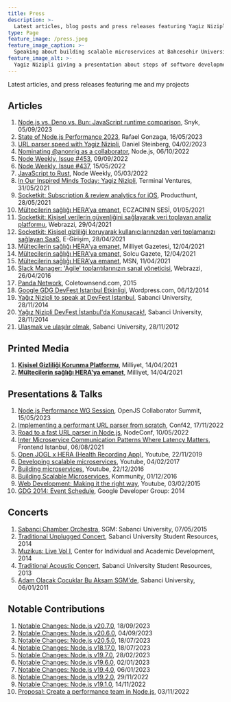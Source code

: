 ```yaml
---
title: Press
description: >-
  Latest articles, blog posts and press releases featuring Yagiz Nizipli and his projects
type: Page
feature_image: /press.jpeg
feature_image_caption: >-
  Speaking about building scalable microservices at Bahcesehir University
feature_image_alt: >-
  Yagiz Nizipli giving a presentation about steps of software development
---
```


Latest articles, and press releases featuring me and my projects

## Articles

1. [Node.js vs. Deno vs. Bun: JavaScript runtime comparison][nodejs-vs-deno-vs-bun-runtime-comparison], Snyk, 05/09/2023
2. [State of Node.js Performance 2023][state-of-nodejs-performance-2023], Rafael Gonzaga, 16/05/2023
3. [URL parser speed with Yagiz Nizipli][url-parser-speed], Daniel Steinberg, 04/02/2023
4. [Nominating @anonrig as a collaborator][nominating-anonrig-to-nodejs], Node.js, 06/10/2022
5. [Node Weekly, Issue #453][node-weekly-453], 09/09/2022
6. [Node Weekly, Issue #437][node-weekly-437], 15/05/2022
7. [JavaScript to Rust][javascript-to-rust], Node Weekly, 05/03/2022
8. [In Our Inspired Minds Today: Yagiz Nizipli][in-our-inspired-minds], Terminal Ventures, 31/05/2021
9. [Socketkit: Subscription & review analytics for iOS][socketkit-producthunt], Producthunt, 28/05/2021
10. [Mültecilerin sağlığı HERA’ya emanet][eczacinin-sesi], ECZACININ SESİ, 01/05/2021
11. [Socketkit: Kişisel verilerin güvenliğini sağlayarak veri toplayan analiz platformu][socketkit-webrazzi], Webrazzi, 29/04/2021
12. [Socketkit: Kişisel gizliliği koruyarak kullanıcılarınızdan veri toplamanızı sağlayan SaaS][socketkit-egirisim], E-Girişim, 28/04/2021
13. [Mültecilerin sağlığı HERA'ya emanet][hera-milliyet], Milliyet Gazetesi, 12/04/2021
14. [Mültecilerin sağlığı HERA'ya emanet][hera-solcu-gazete], Solcu Gazete, 12/04/2021
15. [Mültecilerin sağlığı HERA’ya emanet][hera-msn], MSN, 11/04/2021
16. [Slack Manager: 'Agile' toplantılarınızın sanal yöneticisi][slack-manager-webrazzi], Webrazzi, 26/04/2016
17. [Panda Network][panda-network], Coletownsend.com, 2015
18. [Google GDG DevFest Istanbul Etkinligi][gdg-wordpress], Wordpress.com, 06/12/2014
19. [Yağız Nizipli to speak at DevFest Istanbul][sabanci-devfest-en], Sabanci University, 28/11/2014
20. [Yağız Nizipli DevFest İstanbul'da Konuşacak!][sabanci-devfest-tr], Sabanci University, 28/11/2014
21. [Ulaşmak ve ulaşılır olmak][sabanci-varmigelen], Sabanci University, 28/11/2012

## Printed Media

1. [**Kişisel Gizliliği Korunma Platformu**][printed-media-socketkit-milliyet], Milliyet, 14/04/2021
2. [**Mültecilerin sağlığı HERA'ya emanet**][printed-media-hera-milliyet], Milliyet, 14/04/2021

## Presentations & Talks

1. [Node.js Performance WG Session][presentation-nodejs-performance-2023], OpenJS Collaborator Summit, 15/05/2023
2. [Implementing a performant URL parser from scratch][presentation-conf42], Conf42, 17/11/2022
3. [Road to a fast URL parser in Node.js][presentation-nodeconf], NodeConf, 10/05/2022
4. [Inter Microservice Communication Patterns Where Latency Matters][presentation-feistanbul], Frontend Istanbul, 06/08/2021
5. [Open JOGL x HERA (Health Recording App)][presentation-openjogl], Youtube, 22/11/2019
6. [Developing scalable microservices][presentation-developing-scalable], Youtube, 04/02/2017
7. [Building microservices][presentation-building-ms], Youtube, 22/12/2016
8. [Building Scalable Microservices][presentation-kommunity], Kommunity, 01/12/2016
9. [Web Development: Making it the right way][presentation-web-dev], Youtube, 03/02/2015
10. [GDG 2014: Event Schedule][presentation-gdg], Google Developer Group: 2014

## Concerts

1. [Sabanci Chamber Orchestra][concert-sabanci-chamber], SGM: Sabanci University, 07/05/2015
2. [Traditional Unplugged Concert][concert-unplugged], Sabanci University Student Resources, 2014
3. [Muzikus: Live Vol I][concert-muzikus-vol-one], Center for Individual and Academic Development, 2014
4. [Traditional Acoustic Concert][concert-acoustic], Sabanci University Student Resources, 2013
5. [Adam Olacak Çocuklar Bu Akşam SGM'de][concert-sgm], Sabanci University, 06/01/2011

## Notable Contributions

1. [Notable Changes: Node.js v20.7.0][contributions-node-20-7-0], 18/09/2023
2. [Notable Changes: Node.js v20.6.0][contributions-node-20-6-0], 04/09/2023
3. [Notable Changes: Node.js v20.5.0][contributions-node-20-5-0], 18/07/2023
4. [Notable Changes: Node.js v18.17.0][contributions-node-18-17-0], 18/07/2023
5. [Notable Changes: Node.js v19.7.0][contributions-node-19-7-0], 28/02/2023
6. [Notable Changes: Node.js v19.6.0][contributions-notable-changes-19-6-0], 02/01/2023
7. [Notable Changes: Node.js v19.4.0][contributions-notable-changes-19-4-0], 06/01/2023
8. [Notable Changes: Node.js v19.2.0][contributions-notable-changes-19-2-0], 29/11/2022
9. [Notable Changes: Node.js v19.1.0][contributions-notable-changes-19-1-0], 14/11/2022
10. [Proposal: Create a performance team in Node.js][contributions-proposal-create-a-performance-team], 03/11/2022

[nodejs-vs-deno-vs-bun-runtime-comparison]: https://snyk.io/blog/javascript-runtime-compare-node-deno-bun/
[state-of-nodejs-performance-2023]: https://blog.rafaelgss.dev/state-of-nodejs-performance-2023
[url-parser-speed]: https://lists.haxx.se/pipermail/daniel/2023-February/000002.html
[nominating-anonrig-to-nodejs]: https://github.com/nodejs/node/issues/44906
[node-weekly-453]: https://nodeweekly.com/issues/453
[node-weekly-437]: https://nodeweekly.com/issues/437
[javascript-to-rust]: https://nodeweekly.com/issues/427
[in-our-inspired-minds]: https://us7.campaign-archive.com/?u=4cdadd41b1ec61abfaaa39a1c&id=6f6873e1c6&ref=yagiz.co
[socketkit-producthunt]: https://www.producthunt.com/posts/subscription-review-analytics-for-ios
[eczacinin-sesi]: https://eczacininsesi.com/haber-detay.php?id=13867&ref=yagiz.co
[socketkit-webrazzi]: https://webrazzi.com/2021/04/29/socketkit-kisisel-verilerin-guvenligini-saglayarak-veri-toplayan-analiz-platformu
[socketkit-egirisim]: https://egirisim.com/2021/04/29/socketkit-kisisel-gizliligi-koruyarak-kullanicilarinizdan-veri-toplamanizi-saglayan-saas/
[hera-milliyet]: https://www.milliyet.com.tr/gundem/multecilerin-sagligi-heraya-emanet-6479369
[hera-solcu-gazete]: https://solcugazete.com/multecilerin-sagligi-heraya-emanet
[hera-msn]: https://www.msn.com/tr-tr/haber/gundem/m%C3%BCltecilerin-sa%C4%9Fl%C4%B1%C4%9F%C4%B1-heraya-emanet/ar-BB1fygBI
[slack-manager-webrazzi]: https://webrazzi.com/2016/04/26/slack-manager-agile-toplantilarinizin-sanal-yoneticisi-yerli-github
[panda-network]: http://coletownsend.com/twnsndco/work/panda-network/
[gdg-wordpress]: https://emrullahsaku.wordpress.com/2014/12/06/google-gdg-deffest-istanbul-etkinligi/
[sabanci-devfest-en]: https://gazetesu.sabanciuniv.edu/en/2014-11/our-student-yagiz-nizipli-speak-devfest-istanbul
[sabanci-devfest-tr]: https://chem.sabanciuniv.edu/tr/announcements-detail/56132
[sabanci-varmigelen]: https://gazetesu.sabanciuniv.edu/2012-11/ulasmak-ve-ulasilir-olmak

[presentation-nodejs-performance-2023]: https://www.youtube.com/watch?v=D7gd2pLo_QY
[presentation-conf42]: https://www.conf42.com/JavaScript_2022_Yagiz_Nizipli_performant_url_parser
[presentation-nodeconf]: https://www.youtube.com/watch?v=hT25FOx5kNQ&ref=yagiz.co
[presentation-feistanbul]: https://kommunity.com/frontend-istanbul/events/inter-microservice-communication-patterns-where-latency-matters-1de2dec0
[presentation-openjogl]: https://www.youtube.com/watch?v=4KKbh6xk3EU&ref=yagiz.co
[presentation-developing-scalable]: https://www.youtube.com/watch?v=1XLxHg6XRjw&ref=yagiz.co
[presentation-building-ms]: https://www.youtube.com/watch?v=HIKWzjSwJhI&ref=yagiz.co
[presentation-kommunity]: https://kommunity.com/istanbulcoders/events/236332031
[presentation-web-dev]: https://www.youtube.com/watch?v=0qbEZ8PBNm0&ref=yagiz.co
[presentation-gdg]: http://2014.devfest.istanbul/schedule/

[concert-sabanci-chamber]: https://sgm.sabanciuniv.edu/oda-orkestrasi
[concert-unplugged]: https://clubs.sabanciuniv.edu/en/news_detail/52414
[concert-muzikus-vol-one]: https://ciad.sabanciuniv.edu/dod/en/news_detail/53065
[concert-acoustic]: https://clubs.sabanciuniv.edu/news_detail/52414
[concert-sgm]: https://gazetesu.sabanciuniv.edu/adamolacakcocuklar

[contributions-node-20-7-0]: https://nodejs.org/en/blog/release/v20.7.0
[contributions-node-20-6-0]: https://nodejs.org/en/blog/release/v20.6.0
[contributions-node-20-5-0]: https://nodejs.org/en/blog/release/v20.5.0
[contributions-node-18-17-0]: https://nodejs.org/en/blog/release/v18.17.0
[contributions-node-19-7-0]: https://nodejs.org/en/blog/release/v19.7.0/
[contributions-notable-changes-19-6-0]: https://nodejs.org/en/blog/release/v19.6.0
[contributions-notable-changes-19-4-0]: https://nodejs.org/en/blog/release/v19.4.0
[contributions-notable-changes-19-2-0]: https://nodejs.org/en/blog/release/v19.2.0
[contributions-notable-changes-19-1-0]: https://nodejs.org/en/blog/release/v19.1.0
[contributions-proposal-create-a-performance-team]: https://github.com/nodejs/node/issues/45302

[printed-media-socketkit-milliyet]: https://www.yagiz.co/press/socketkit-milliyet-2021.jpeg
[printed-media-hera-milliyet]: https://www.yagiz.co/press/hera-milliyet-2021.jpeg
